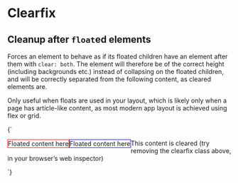 
<Meta title="Utilities/Clearfix" />

# Clearfix

## Cleanup after `float`ed elements

Forces an element to behave as if its floated children have an element after them with `clear: both`. The element will therefore be of the correct height (including backgrounds etc.) instead of collapsing on the floated children, and will be correctly separated from the following content, as cleared elements are.

Only useful when floats are used in your layout, which is likely only when a page has article-like content, as most modern app layout is achieved using flex or grid.

<Canvas>
  <Story name="Clearfix">
    {`
      <div>
        <div class="u-clearfix u-bg--brand-2">
          <div style="float: left; border: 1px solid #f00">Floated content here</div>
          <div style="float: left; border: 1px solid #00f">Floated content here</div>
        </div>
        <p>This content is cleared (try removing the clearfix class above, in your browser’s web inspector)</p>
      </div>
    `}
  </Story>
</Canvas>
